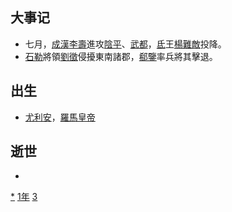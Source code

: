 {{yearTOC|331|成汉'''[[玉衡_(年号)|玉衡]]二十一年'''；东晋'''[[咸和_(晋成帝)|咸和]]六年'''；前凉'''[[建兴_(晋愍帝)|建兴]]十九年'''；后赵'''[[建平_(石勒)|建平]]二年'''}}

== 大事记 ==
*七月，[[成漢|成漢]][[李壽|李壽]]進攻[[陰平|陰平]]、[[武都|武都]]，[[氐|氐]]王[[楊難敵|楊難敵]]投降。
*[[石勒|石勒]]將領[[刘徴|劉徵]]侵擾東南諸郡，[[郗鑒|郗鑒]]率兵將其擊退。

== 出生 ==
*[[尤利安|尤利安]]，[[羅馬皇帝|羅馬皇帝]]

== 逝世 ==
{{Wikisource year mention}}
*

[[Category:331年|*]]
[[Category:330年代|1年]]
[[Category:4世纪各年|3]]